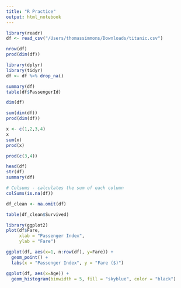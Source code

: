 ```yaml
---
title: "R Practice"
output: html_notebook
---
```



```r
library(readr)
df <- read_csv("/Users/thomassimmons/Downloads/titanic.csv")
```
```r
nrow(df)
prod(dim(df))
```


```r
library(dplyr)
library(tidyr)
df <- df %>% drop_na()
```

```r
summary(df)
table(df$PassengerId)
```

```r
dim(df)
```

```r
sum(dim(df))
prod(dim(df))
```

```r
x <- c(1,2,3,4)
x
sum(x)
prod(x)
```


```r
prod(c(3,4))
```

```r
head(df)
str(df)
summary(df)
```


```r
# Colsums - calculates the sum of each column
colSums(is.na(df))
```
```r
df_clean <- na.omit(df)
```

```r
table(df_clean$Survived)
```

```r
library(ggplot2)
plot(df$Fare,
     xlab = "Passenger Index",
     ylab = "Fare")

ggplot(df, aes(x=1, n:row(df), y=Fare)) +
  geom_point() +
  labs(x = "Passenger Index", y = "Fare ($)")
```


```r
ggplot(df, aes(x=Age)) + 
  geom_histogram(binwidth = 5, fill = "skyblue", color = "black")
```











